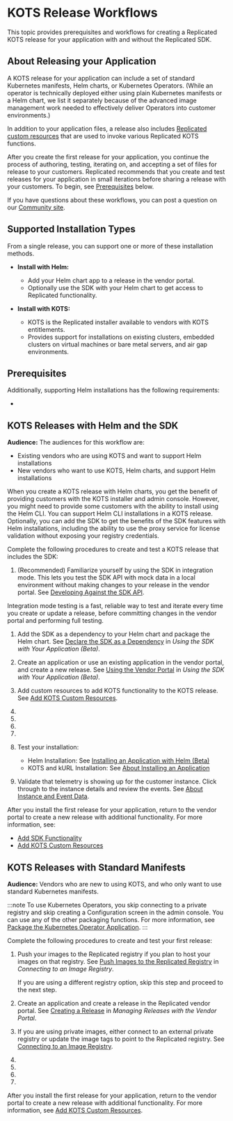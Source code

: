 
# KOTS Release Workflows

This topic provides prerequisites and workflows for creating a Replicated KOTS release for your application with and without the Replicated SDK.

## About Releasing your Application

A KOTS release for your application can include a set of standard Kubernetes manifests, Helm charts, or Kubernetes Operators. (While an operator is technically deployed either using plain Kubernetes manifests or a Helm chart, we list it separately because of the advanced image management work needed to effectively deliver Operators into customer environments.) 

In addition to your application files, a release also includes [Replicated custom resources](/reference/custom-resource-about) that are used to invoke various Replicated KOTS functions.

After you create the first release for your application, you continue the process of authoring, testing, iterating on, and accepting a set of files for release to your customers. Replicated recommends that you create and test releases for your application in small iterations before sharing a release with your customers. To begin, see [Prerequisites](#prerequisites) below.

If you have questions about these workflows, you can post a question on our [Community site](https://community.replicated.com/).

## Supported Installation Types

From a single release, you can support one or more of these installation methods.

- **Install with Helm:**

  - Add your Helm chart app to a release in the vendor portal.
  - Optionally use the SDK with your Helm chart to get access to Replicated functionality.

- **Install with KOTS:**

  - KOTS is the Replicated installer available to vendors with KOTS entitlements. 
  - Provides support for installations on existing clusters, embedded clusters on virtual machines or bare metal servers, and air gap environments.

## Prerequisites

<PrerequisitesWorkflows/>

Additionally, supporting Helm installations has the following requirements:

<HelmInstallRequirements/>

* <FeatureFlag/>

## KOTS Releases with Helm and the SDK

**Audience:** The audiences for this workflow are:

  - Existing vendors who are using KOTS and want to support Helm installations
  - New vendors who want to use KOTS, Helm charts, and support Helm installations

When you create a KOTS release with Helm charts, you get the benefit of providing customers with the KOTS installer and admin console. However, you might need to provide some customers with the ability to install using the Helm CLI.
You can support Helm CLI installations in a KOTS release. Optionally, you can add the SDK to get the benefits of the SDK features with Helm installations, including the ability to use the proxy service for license validation without exposing your registry credentials.

Complete the following procedures to create and test a KOTS release that includes the SDK:

1. (Recommended) Familiarize yourself by using the SDK in integration mode. This lets you test the SDK API with mock data in a local environment without making changes to your release in the vendor portal. See [Developing Against the SDK API](replicated-sdk-development).

  Integration mode testing is a fast, reliable way to test and iterate every time you create or update a release, before committing changes in the vendor portal and performing full testing.

1. Add the SDK as a dependency to your Helm chart and package the Helm chart. See [Declare the SDK as a Dependency](replicated-sdk-using#declare-the-sdk-as-a-dependency) in _Using the SDK with Your Application (Beta)_.

1. Create an application or use an existing application in the vendor portal, and create a new release. See [Using the Vendor Portal](replicated-sdk-using#using-the-vendor-portal) in _Using the SDK with Your Application (Beta)_.

1. Add custom resources to add KOTS functionality to the KOTS release. See [Add KOTS Custom Resources](custom-resources).

1. <KurlInstaller/>

1. <PromoteUnstable/>

1. <LicenseCreate/>

1. <ImageRegistryConnect/>

1. Test your installation:

    - Helm Installation: See [Installing an Application with Helm (Beta)](install-with-helm)
    - KOTS and kURL Installation: See [About Installing an Application](installing-overview)

1. Validate that telemetry is showing up for the customer instance. Click through to the instance details and review the events. See [About Instance and Event Data](instance-insights-event-data).

After you install the first release for your application, return to the vendor portal to create a new release with additional functionality. For more information, see:

- [Add SDK Functionality](sdk-functionality-add)
- [Add KOTS Custom Resources](custom-resources) 


## KOTS Releases with Standard Manifests

**Audience:** Vendors who are new to using KOTS, and who only want to use standard Kubernetes manifests.

:::note
To use Kubernetes Operators, you skip connecting to a private registry and skip creating a Configuration screen in the admin console. You can use any of the other packaging functions. For more information, see [Package the Kubernetes Operator Application](operator-packaging-about).
:::

Complete the following procedures to create and test your first release:

1. Push your images to the Replicated registry if you plan to host your images on that registry. See [Push Images to the Replicated Registry](packaging-private-images#push-images-to-the-replicated-private-registry) in _Connecting to an Image Registry_.

    If you are using a different registry option, skip this step and proceed to the next step.

1. Create an application and create a release in the Replicated vendor portal. See [Creating a Release](releases-creating-releases) in _Managing Releases with the Vendor Portal_.

1. If you are using private images, either connect to an external private registry or update the image tags to point to the Replicated registry. See [Connecting to an Image Registry](packaging-private-images).

1. <KurlInstaller/>

1. <PromoteUnstable/>

1. <LicenseCreate/>

1. <TestDev/>

  After you install the first release for your application, return to the vendor portal to create a new release with additional functionality. For more information, see [Add KOTS Custom Resources](custom-resources). 

